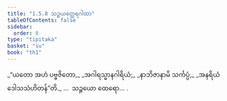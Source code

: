 ```yaml
---
title: "1.5.8 သဉ္ဇယတ္ထေရဂါထာ"
tableOfContents: false
sidebar:
  order: 8
type: "tipitaka"
basket: "su"
book: "th1"
---
```



<DynamicBreadcrumb />

<Division number="48" book="th1" e="ch" v="19" p="230">

<Paragraph number="109" type="verses" book="th1">
_“ယတော အဟံ ပဗ္ဗဇိတော,_  
_အဂါရသ္မာနဂါရိယံ;_  
_နာဘိဇာနာမိ သင်္ကပ္ပံ,_  
_အနရိယံ ဒေါသသံဟိတန်”တိ._  


</Paragraph>
</Division>

<Paragraph number="110" type="center" book="th1">
…  သဉ္ဇယော ထေရော… .
</Paragraph>